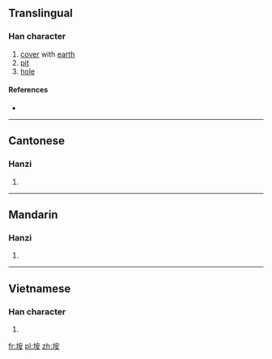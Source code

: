 {{also|埯}}
==Translingual==

===Han character===
{{Han char|rn=32|rad=土|as=06|sn=9|four=4314<sub>4</sub>|canj=土十女 (GJV)|ids=⿰[[土]][[安]]}}

# [[cover]] with [[earth]]
# [[pit]]
# [[hole]]

====References====
* {{Han ref|kx=0228.291|hdz=10442.050|uh=57B5|ud=22453|bh=CE50|bd=52816}}

----

==Cantonese==

===Hanzi===
{{yue-hanzi|jyut=[[am1]], [[am2]], [[jim2]]|y=am1, am2, yim2|sim=埯}}

# {{defn|lang=yue|sort=土06}}

----

==Mandarin==

===Hanzi===
{{cmn-hanzi|sim=埯|pin=[[ǎn]] ([[an3]])|wg=an<sup>3</sup>}}

# {{defn|lang=cmn|sort=土06}}

----

==Vietnamese==

===Han character===
{{vi-hantu|[[ang]]|rs=土06}}

# {{defn|lang=vi|sort=土06}}

[[fr:垵]]
[[pl:垵]]
[[zh:垵]]